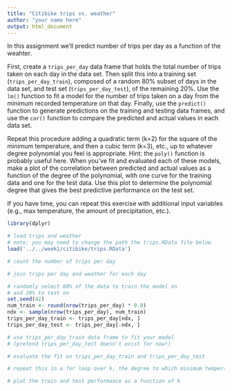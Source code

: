```yaml
---
title: "Citibike trips vs. weather"
author: "your name here"
output: html_document
---
```


In this assignment we'll predict number of trips per day as a function of the weahter.

First, create a ``trips_per_day`` data frame that holds the total number of trips taken on each day in the data set. Then split this into a training set (``trips_per_day_train``), composed of a random 80% subset of days in the data set, and test set (``trips_per_day_test``), of the remaining 20%. Use the ``lm()`` function to fit a model for the number of trips taken on a day from the minimum recorded temperature on that day. Finally, use the ``predict()`` function to generate predictions on the training and testing data frames, and use the ``cor()`` function to compare the predicted and actual values in each data set.

Repeat this procedure adding a quadratic term (k=2) for the square of the minimum temperature, and then a cubic term (k=3), etc., up to whatever degree polynomial you feel is appropriate. Hint: the ``poly()`` function is probably useful here. When you’ve fit and evaluated each of these models, make a plot of the correlation between predicted and actual values as a function of the degree of the polynomial, with one curve for the training data and one for the test data. Use this plot to determine the polynomial degree that gives the best predictive performance on the test set.

If you have time, you can repeat this exercise with additional input variables (e.g., max temperature, the amount of precipitation, etc.).

```r
library(dplyr)

# load trips and weather
# note: you may need to change the path the trips.RData file below
load('../../week1/citibike/trips.RData')

# count the number of trips per day

# join trips per day and weather for each day

# randomly select 80% of the data to train the model on
# and 20% to test on
set.seed(42)
num_train <- round(nrow(trips_per_day) * 0.8)
ndx <- sample(nrow(trips_per_day), num_train)
trips_per_day_train <- trips_per_day[ndx, ]
trips_per_day_test <- trips_per_day[-ndx, ]

# use trips_per_day_train data frame to fit your model
# (pretend trips_per_day_test doesn't exist for now!)

# evaluate the fit on trips_per_day_train and trips_per_day_test

# repeat this in a for loop over k, the degree to which minimum temperature is raised

# plot the train and test performance as a function of k

```
